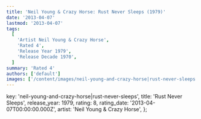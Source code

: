 ```yaml
---
title: 'Neil Young & Crazy Horse: Rust Never Sleeps (1979)'
date: '2013-04-07'
lastmod: '2013-04-07'
tags:
  [
    'Artist Neil Young & Crazy Horse',
    'Rated 4',
    'Release Year 1979',
    'Release Decade 1970',
  ]
summary: 'Rated 4'
authors: ['default']
images: ['/content/images/neil-young-and-crazy-horse|rust-never-sleeps.jpg']
---
```


  key: 'neil-young-and-crazy-horse|rust-never-sleeps',
  title: 'Rust Never Sleeps',
  release_year: 1979,
  rating: 8,
  rating_date: '2013-04-07T00:00:00.000Z',
  artist: 'Neil Young & Crazy Horse',
};

<MusicRating data={data} />
